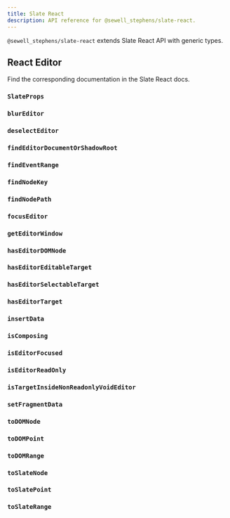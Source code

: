 ```yaml
---
title: Slate React
description: API reference for @sewell_stephens/slate-react.
---
```


`@sewell_stephens/slate-react` extends Slate React API with generic types.

## React Editor

Find the corresponding documentation in the <Link href="https://docs.slatejs.org/libraries/slate-react/react-editor">Slate React docs</Link>.

### `SlateProps`

### `blurEditor`

### `deselectEditor`

### `findEditorDocumentOrShadowRoot`

### `findEventRange`

### `findNodeKey`

### `findNodePath`

### `focusEditor`

### `getEditorWindow`

### `hasEditorDOMNode`

### `hasEditorEditableTarget`

### `hasEditorSelectableTarget`

### `hasEditorTarget`

### `insertData`

### `isComposing`

### `isEditorFocused`

### `isEditorReadOnly`

### `isTargetInsideNonReadonlyVoidEditor`

### `setFragmentData`

### `toDOMNode`

### `toDOMPoint`

### `toDOMRange`

### `toSlateNode`

### `toSlatePoint`

### `toSlateRange`
